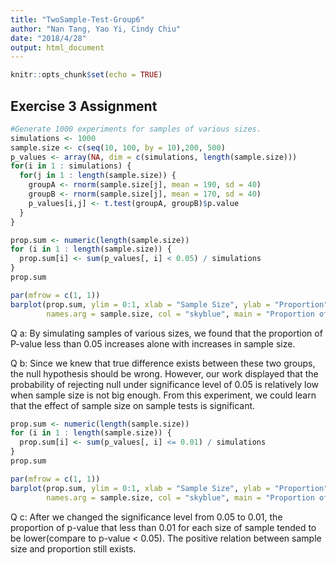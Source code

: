 ---
title: "TwoSample-Test-Group6"
author: "Nan Tang, Yao Yi, Cindy Chiu"
date: "2018/4/28"
output: html_document
---

```{r setup, include=FALSE}
knitr::opts_chunk$set(echo = TRUE)
```

## Exercise 3 Assignment 

```{r Exercise 3 assignment}
#Generate 1000 experiments for samples of various sizes.
simulations <- 1000
sample.size <- c(seq(10, 100, by = 10),200, 500)
p_values <- array(NA, dim = c(simulations, length(sample.size)))
for(i in 1 : simulations) {
  for(j in 1 : length(sample.size)) {
    groupA <- rnorm(sample.size[j], mean = 190, sd = 40)
    groupB <- rnorm(sample.size[j], mean = 170, sd = 40)
    p_values[i,j] <- t.test(groupA, groupB)$p.value
  }
}

prop.sum <- numeric(length(sample.size))
for (i in 1 : length(sample.size)) {
  prop.sum[i] <- sum(p_values[, i] < 0.05) / simulations
}
prop.sum

par(mfrow = c(1, 1))
barplot(prop.sum, ylim = 0:1, xlab = "Sample Size", ylab = "Proportion",
        names.arg = sample.size, col = "skyblue", main = "Proportion of P-Value < 0.05")

```

Q a: By simulating samples of various sizes, we found that the proportion of P-value less than 0.05 increases alone with increases in sample size. 

Q b: Since we knew that true difference exists between these two groups, the null hypothesis should be wrong. However, our work displayed that the probability of rejecting null under significance level of 0.05 is relatively low when sample size is not big enough. From this experiment, we could learn that the effect of sample size on sample tests is significant. 

``` {r Exercise 3 assignment Qc}
prop.sum <- numeric(length(sample.size))
for (i in 1 : length(sample.size)) {
  prop.sum[i] <- sum(p_values[, i] <= 0.01) / simulations
}
prop.sum

par(mfrow = c(1, 1))
barplot(prop.sum, ylim = 0:1, xlab = "Sample Size", ylab = "Proportion",
        names.arg = sample.size, col = "skyblue", main = "Proportion of P-Value < 0.01")

```

Q c: After we changed the significance level from 0.05 to 0.01, the proportion of p-value that less than 0.01 for each size of sample tended to be lower(compare to p-value < 0.05). The positive relation between sample size and proportion still exists. 
